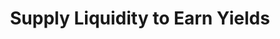 ---
title: "Supply Liquidity to Earn Yields"
description: "How to create and manage leverage positions"
icon: "arrows-rotate"
---